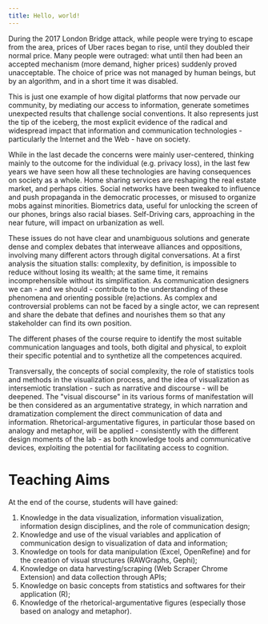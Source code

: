 ```yaml
---
title: Hello, world!
---
```


During the 2017 London Bridge attack, while people were trying to escape from the area, prices of Uber races began to rise, until they doubled their normal price. Many people were outraged: what until then had been an accepted mechanism (more demand, higher prices) suddenly proved unacceptable. The choice of price was not managed by human beings, but by an algorithm, and in a short time it was disabled.

This is just one example of how digital platforms that now pervade our community, by mediating our access to information, generate sometimes unexpected results that challenge social conventions. It also represents just the tip of the iceberg, the most explicit evidence of the radical and widespread impact that information and communication technologies - particularly the Internet and the Web - have on society.

While in the last decade the concerns were mainly user-centered, thinking mainly to the outcome for the individual (e.g. privacy loss), in the last few years we have seen how all these technologies are having consequences on society as a whole. Home sharing services are reshaping the real estate market, and perhaps cities. Social networks have been tweaked to influence and push propaganda in the democratic processes, or misused to organize mobs against minorities. Biometrics data, useful for unlocking the screen of our phones, brings also racial biases. Self-Driving cars, approaching in the near future, will impact on urbanization as well.

These issues do not have clear and unambiguous solutions and generate dense and complex debates that interweave alliances and oppositions, involving many different actors through digital conversations. At a first analysis the situation stalls: complexity, by definition, is impossible to reduce without losing its wealth; at the same time, it remains incomprehensible without its simplification. As communication designers we can - and we should - contribute to the understanding of these phenomena and orienting possible (re)actions. As complex and controversial problems can not be faced by a single actor, we can represent and share the debate that defines and nourishes them so that any stakeholder can find its own position.

The different phases of the course require to identify the most suitable communication languages and tools, both digital and physical, to exploit their specific potential and to synthetize all the competences acquired.

Transversally, the concepts of social complexity, the role of statistics tools and methods in the visualization process, and the idea of visualization as intersemiotic translation - such as narrative and discourse - will be deepened. The "visual discourse" in its various forms of manifestation will be then considered as an argumentative strategy, in which narration and dramatization complement the direct communication of data and information. Rhetorical-argumentative figures, in particular those based on analogy and metaphor, will be applied - consistently with the different design moments of the lab - as both knowledge tools and communicative devices, exploiting the potential for facilitating access to cognition.

# Teaching Aims
At the end of the course, students will have gained:
1. Knowledge in the data visualization, information visualization, information design disciplines, and the role of communication design;
2. Knowledge and use of the visual variables and application of communication design to visualization of data and information;
3. Knowledge on tools for data manipulation (Excel, OpenRefine) and for the creation of visual structures (RAWGraphs, Gephi);
4. Knowledge on data harvesting/scraping (Web Scraper Chrome Extension) and data collection through APIs;
5. Knowledge on  basic concepts from statistics and softwares for their application (R);
6. Knowledge of the rhetorical-argumentative figures (especially those based on analogy and metaphor).